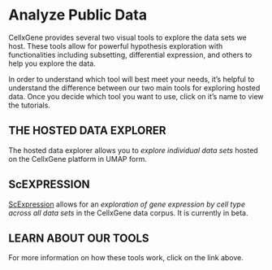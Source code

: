 # Analyze Public Data

CellxGene provides several two visual tools to explore the data sets we host. These tools allow for powerful hypothesis exploration with functionalities including subsetting, differential expression, and others to help you explore the data.

In order to understand which tool will best meet your needs, it’s helpful to understand the difference between our two main tools for exploring hosted data. Once you decide which tool you want to use, click on it’s name to view the tutorials.

## THE HOSTED DATA EXPLORER

The hosted data explorer allows you to _explore individual data sets_ hosted on the CellxGene platform in UMAP form.

## ScEXPRESSION

[ScExpression](https://cellxgene.cziscience.com/scExpression) allows for an _exploration of gene expression by cell type across all data sets_ in the CellxGene data corpus. It is currently in beta.

## LEARN ABOUT OUR TOOLS

For more information on how these tools work, click on the link above.
